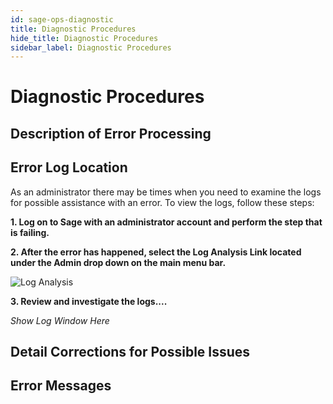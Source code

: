 ```yaml
---
id: sage-ops-diagnostic
title: Diagnostic Procedures
hide_title: Diagnostic Procedures
sidebar_label: Diagnostic Procedures
---
```


# Diagnostic Procedures

## Description of Error Processing

## Error Log Location

As an administrator there may be times when you need to examine the logs for possible assistance with an error. To view the logs, follow these steps:

**1. Log on to Sage with an administrator account and perform the step that is failing.**

**2. After the error has happened, select the Log Analysis Link located under the Admin drop down on the main menu bar.**

![Log Analysis](../static/img/LogAnalysisMenuItem.png)

**3. Review and investigate the logs....**

_Show Log Window Here_

## Detail Corrections for Possible Issues

## Error Messages
